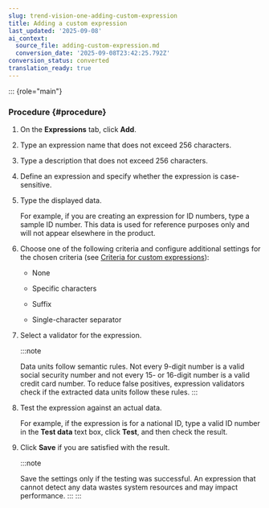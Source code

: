 ```yaml
---
slug: trend-vision-one-adding-custom-expression
title: Adding a custom expression
last_updated: '2025-09-08'
ai_context:
  source_file: adding-custom-expression.md
  conversion_date: '2025-09-08T23:42:25.792Z'
conversion_status: converted
translation_ready: true
---
```


::: {role="main"}
### Procedure {#procedure}

1.  On the **Expressions** tab, click **Add**.

2.  Type an expression name that does not exceed 256 characters.

3.  Type a description that does not exceed 256 characters.

4.  Define an expression and specify whether the expression is case-sensitive.

5.  Type the displayed data.

    For example, if you are creating an expression for ID numbers, type a sample ID number. This data is used for reference purposes only and will not appear elsewhere in the product.

6.  Choose one of the following criteria and configure additional settings for the chosen criteria (see [Criteria for custom expressions](criteria-for-custom-expressions.mdx)):

    - None

    - Specific characters

    - Suffix

    - Single-character separator

7.  Select a validator for the expression.

    :::note

    Data units follow semantic rules. Not every 9-digit number is a valid social security number and not every 15- or 16-digit number is a valid credit card number. To reduce false positives, expression validators check if the extracted data units follow these rules.
    :::

8.  Test the expression against an actual data.

    For example, if the expression is for a national ID, type a valid ID number in the **Test data** text box, click **Test**, and then check the result.

9.  Click **Save** if you are satisfied with the result.

    :::note

    Save the settings only if the testing was successful. An expression that cannot detect any data wastes system resources and may impact performance.
    :::
:::

